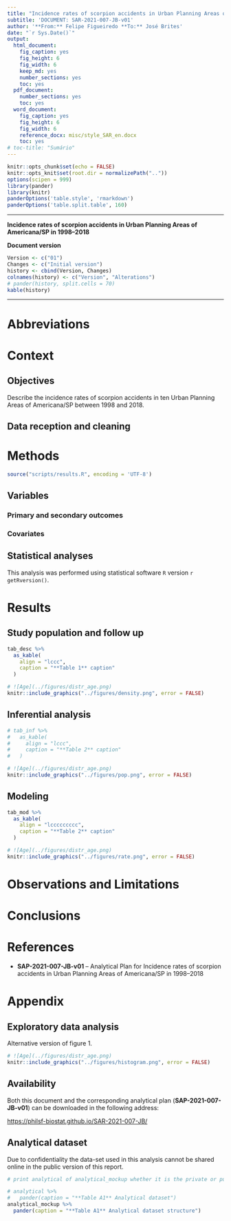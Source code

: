 ```yaml
---
title: "Incidence rates of scorpion accidents in Urban Planning Areas of Americana/SP in 1998--2018"
subtitle: 'DOCUMENT: SAR-2021-007-JB-v01'
author: '**From:** Felipe Figueiredo **To:** José Brites'
date: "`r Sys.Date()`"
output:
  html_document:
    fig_caption: yes
    fig_height: 6
    fig_width: 6
    keep_md: yes
    number_sections: yes
    toc: yes
  pdf_document:
    number_sections: yes
    toc: yes
  word_document:
    fig_caption: yes
    fig_height: 6
    fig_width: 6
    reference_docx: misc/style_SAR_en.docx
    toc: yes
# toc-title: "Sumário"
---
```


```r
knitr::opts_chunk$set(echo = FALSE)
knitr::opts_knit$set(root.dir = normalizePath(".."))
options(scipen = 999)
library(pander)
library(knitr)
panderOptions('table.style', 'rmarkdown')
panderOptions('table.split.table', 160)
```

---

\newpage

**Incidence rates of scorpion accidents in Urban Planning Areas of Americana/SP in 1998--2018**

**Document version**

```r
Version <- c("01")
Changes <- c("Initial version")
history <- cbind(Version, Changes)
colnames(history) <- c("Version", "Alterations")
# pander(history, split.cells = 70)
kable(history)
```

---

# Abbreviations

# Context

## Objectives

Describe the incidence rates of scorpion accidents in ten Urban Planning Areas of Americana/SP between 1998 and 2018.

## Data reception and cleaning

# Methods

```r
source("scripts/results.R", encoding = 'UTF-8')
```

## Variables

### Primary and secondary outcomes

### Covariates

## Statistical analyses

This analysis was performed using statistical software `R` version `r getRversion()`.

# Results

## Study population and follow up

```r
tab_desc %>%
  as_kable(
    align = "lccc",
    caption = "**Table 1** caption"
  )
```

```r
# ![Age](../figures/distr_age.png)
knitr::include_graphics("../figures/density.png", error = FALSE)
```

## Inferential analysis

```r
# tab_inf %>%
#   as_kable(
#     align = "lccc",
#     caption = "**Table 2** caption"
#   )
```

```r
# ![Age](../figures/distr_age.png)
knitr::include_graphics("../figures/pop.png", error = FALSE)
```

## Modeling

```r
tab_mod %>%
  as_kable(
    align = "lccccccccc",
    caption = "**Table 2** caption"
  )
```

```r
# ![Age](../figures/distr_age.png)
knitr::include_graphics("../figures/rate.png", error = FALSE)
```

# Observations and Limitations

# Conclusions

# References

- **SAP-2021-007-JB-v01** -- Analytical Plan for Incidence rates of scorpion accidents in Urban Planning Areas of Americana/SP in 1998--2018
<!-- - Cohen, J. (1988). Statistical power analysis for the behavioral sciences (2nd Ed.). New York: Routledge. -->

# Appendix

## Exploratory data analysis

Alternative version of figure 1.

```r
# ![Age](../figures/distr_age.png)
knitr::include_graphics("../figures/histogram.png", error = FALSE)
```

## Availability

Both this document and the corresponding analytical plan (**SAP-2021-007-JB-v01**) can be downloaded in the following address:

<!-- This document can be downloaded in the following address: -->

<https://philsf-biostat.github.io/SAR-2021-007-JB/>

<!-- The client has requested that this analysis be kept confidential. -->
<!-- Both this document and the corresponding analytical plan (**SAP-2021-007-JB-v01**) are therefore not published online and only the title and year of the analysis will be included in the consultant's Portfolio. -->
<!-- The portfolio is available at: -->

<!-- <https://philsf-biostat.github.io/> -->

## Analytical dataset

Due to confidentiality the data-set used in this analysis cannot be shared online in the public version of this report.

```r
# print analytical of analytical_mockup whether it is the private or public version of the SAR

# analytical %>%
#   pander(caption = "**Table A1** Analytical dataset")
analytical_mockup %>%
  pander(caption = "**Table A1** Analytical dataset structure")
```
